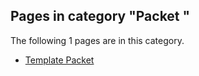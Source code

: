 <!-- DO NOT EDIT BELOW THIS LINE, OR CHANGE THIS COMMENT, CODE AUTOMATICALLY GENERATED BY category.sh -->
== '''Pages in category "Packet {{{revision}}}"''' ==
The following 1 pages are in this category.
* [[Template Packet]]
